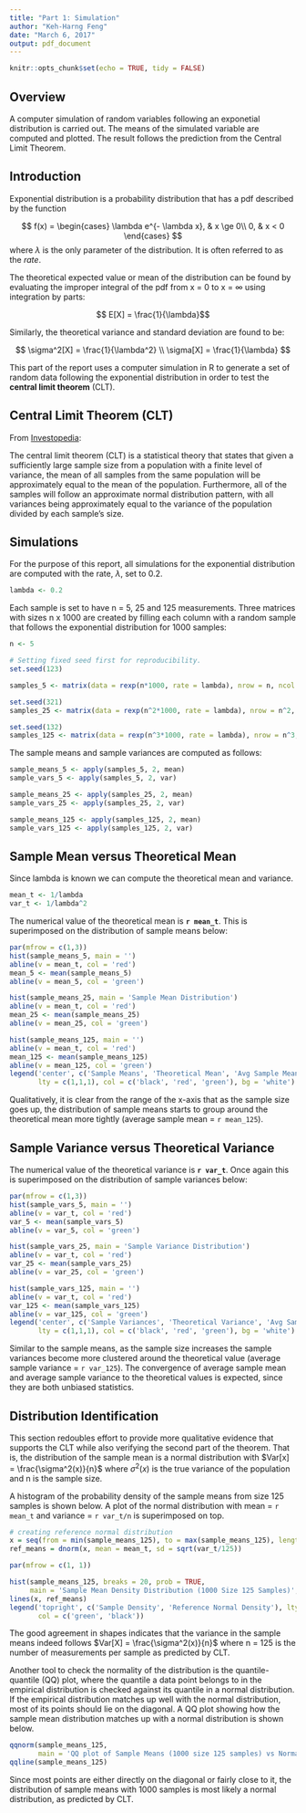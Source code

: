 ```yaml
---
title: "Part 1: Simulation"
author: "Keh-Harng Feng"
date: "March 6, 2017"
output: pdf_document
---
```


```r
knitr::opts_chunk$set(echo = TRUE, tidy = FALSE)
```

## Overview
A computer simulation of random variables following an exponetial distribution is carried out. The means of the simulated variable are computed and plotted. The result follows the prediction from the Central Limit Theorem.

## Introduction

Exponential distribution is a probability distribution that has a pdf described by the function

$$ 
f(x) = 
\begin{cases}
    \lambda e^{- \lambda x}, & x \ge 0\\
    0, & x < 0
\end{cases}
$$
where $\lambda$ is the only parameter of the distribution.  It is often referred to as the *rate*. 

The theoretical expected value or mean of the distribution can be found by evaluating the improper integral of the pdf from x = 0 to x = $\infty$ using integration by parts:

$$ E[X] = \frac{1}{\lambda}$$

Similarly, the theoretical variance and standard deviation are found to be:

$$ 
\sigma^2[X] = \frac{1}{\lambda^2} \\
\sigma[X] = \frac{1}{\lambda}
$$

This part of the report uses a computer simulation in R to generate a set of random data following the exponential distribution in order to test the **central limit theorem**  (CLT).

## Central Limit Theorem (CLT)

From [Investopedia](http://www.investopedia.com/terms/c/central_limit_theorem.asp):

The central limit theorem (CLT) is a statistical theory that states that given a sufficiently large sample size from a population with a finite level of variance, the mean of all samples from the same population will be approximately equal to the mean of the population. Furthermore, all of the samples will follow an approximate normal distribution pattern, with all variances being approximately equal to the variance of the population divided by each sample's size.


## Simulations

For the purpose of this report, all simulations for the exponential distribution are computed with the rate, $\lambda$, set to 0.2.

```r
lambda <- 0.2
```

Each sample is set to have n = 5, 25 and 125 measurements. Three matrices with sizes n x 1000 are created by filling each column with a random sample that follows the exponential distribution for 1000 samples:

```r

n <- 5

# Setting fixed seed first for reproducibility.
set.seed(123)

samples_5 <- matrix(data = rexp(n*1000, rate = lambda), nrow = n, ncol = 1000)

set.seed(321)
samples_25 <- matrix(data = rexp(n^2*1000, rate = lambda), nrow = n^2, ncol = 1000)

set.seed(132)
samples_125 <- matrix(data = rexp(n^3*1000, rate = lambda), nrow = n^3, ncol = 1000)
```

The sample means and sample variances are computed as follows:

```r

sample_means_5 <- apply(samples_5, 2, mean)
sample_vars_5 <- apply(samples_5, 2, var)

sample_means_25 <- apply(samples_25, 2, mean)
sample_vars_25 <- apply(samples_25, 2, var)

sample_means_125 <- apply(samples_125, 2, mean)
sample_vars_125 <- apply(samples_125, 2, var)
```

## Sample Mean versus Theoretical Mean

Since lambda is known we can compute the theoretical mean and variance.

```r
mean_t <- 1/lambda
var_t <- 1/lambda^2
```

The numerical value of the theoretical mean is **`r mean_t`**. This is superimposed on the distribution of sample means below:

```r
par(mfrow = c(1,3))
hist(sample_means_5, main = '')
abline(v = mean_t, col = 'red')
mean_5 <- mean(sample_means_5)
abline(v = mean_5, col = 'green')

hist(sample_means_25, main = 'Sample Mean Distribution')
abline(v = mean_t, col = 'red')
mean_25 <- mean(sample_means_25)
abline(v = mean_25, col = 'green')

hist(sample_means_125, main = '')
abline(v = mean_t, col = 'red')
mean_125 <- mean(sample_means_125)
abline(v = mean_125, col = 'green')
legend('center', c('Sample Means', 'Theoretical Mean', 'Avg Sample Means'), 
       lty = c(1,1,1), col = c('black', 'red', 'green'), bg = 'white')
```

Qualitatively, it is clear from the range of the x-axis that as the sample size goes up, the distribution of sample means starts to group around the theoretical mean more tightly (average sample mean = `r mean_125`).

## Sample Variance versus Theoretical Variance

The numerical value of the theoretical variance is **`r var_t`**. Once again this is superimposed on the distribution of sample variances below:

```r
par(mfrow = c(1,3))
hist(sample_vars_5, main = '')
abline(v = var_t, col = 'red')
var_5 <- mean(sample_vars_5)
abline(v = var_5, col = 'green')

hist(sample_vars_25, main = 'Sample Variance Distribution')
abline(v = var_t, col = 'red')
var_25 <- mean(sample_vars_25)
abline(v = var_25, col = 'green')

hist(sample_vars_125, main = '')
abline(v = var_t, col = 'red')
var_125 <- mean(sample_vars_125)
abline(v = var_125, col = 'green')
legend('center', c('Sample Variances', 'Theoretical Variance', 'Avg Sample Variances'), 
       lty = c(1,1,1), col = c('black', 'red', 'green'), bg = 'white')
```

Similar to the sample means, as the sample size increases the sample variances become more clustered around the theoretical value (average sample variance = `r var_125`). The convergence of average sample mean and average sample variance to the theoretical values is expected, since they are both unbiased statistics.

## Distribution Identification

This section redoubles effort to provide more qualitative evidence that supports the CLT while also verifying the second part of the theorem. That is, the distribution of the sample mean is a normal distribution with $Var[x] = \frac{\sigma^2(x)}{n}$ where $\sigma^2(x)$ is the true variance of the population and n is the sample size. 

A histogram of the probability density of the sample means from size 125 samples is shown below. A plot of the normal distribution with mean = `r mean_t` and variance = `r var_t/n` is superimposed on top.
```r
# creating reference normal distribution
x = seq(from = min(sample_means_125), to = max(sample_means_125), length.out = 100)
ref_means = dnorm(x, mean = mean_t, sd = sqrt(var_t/125))

par(mfrow = c(1, 1))

hist(sample_means_125, breaks = 20, prob = TRUE, 
     main = 'Sample Mean Density Distribution (1000 Size 125 Samples)', col = 'green')
lines(x, ref_means)
legend('topright', c('Sample Density', 'Reference Normal Density'), lty = c(1, 1), 
       col = c('green', 'black'))

```

The good agreement in shapes indicates that the variance in the sample means indeed follows $Var[X] = \frac{\sigma^2(x)}{n}$ where n = 125 is the number of measurements per sample as predicted by CLT.

Another tool to check the normality of the distribution is the quantile-quantile (QQ) plot, where the quantile a data point belongs to in the empirical distribution is checked against its quantile in a normal distribution. If the empirical distribution matches up well with the normal distribution, most of its points should lie on the diagonal. A QQ plot showing how the sample mean distribution matches up with a normal distribution is shown below.

```r
qqnorm(sample_means_125, 
       main = 'QQ plot of Sample Means (1000 size 125 samples) vs Normal Distribution')
qqline(sample_means_125)

```

Since most points are either directly on the diagonal or fairly close to it, the distribution of sample means with 1000 samples is most likely a normal distribution, as predicted by CLT.
